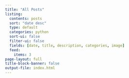 ```yaml
---
title: "All Posts"
listing:
  contents: posts
  sort: "date desc"
  type: default
  categories: python
  sort-ui: false
  filter-ui: false
  fields: [date, title, description, categories, image]
  feed:
    items: 3
page-layout: full
title-block-banner: false
output-file: index.html
---
```



